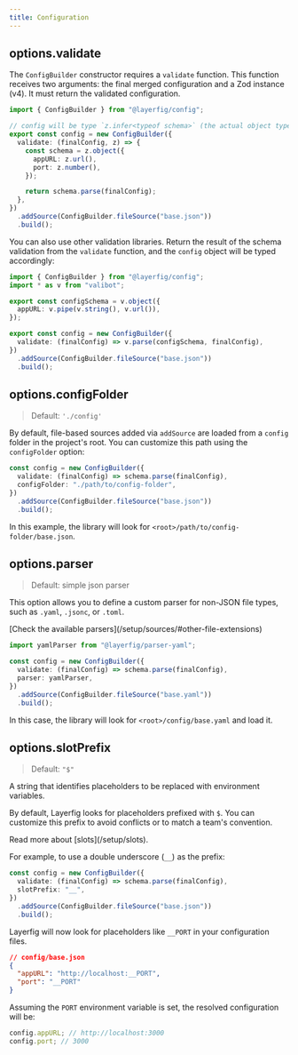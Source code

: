 ```yaml
---
title: Configuration
---
```



## options.validate

The `ConfigBuilder` constructor requires a `validate` function. This function receives two arguments: the final merged configuration and a Zod instance (v4). It must return the validated configuration.

```ts
import { ConfigBuilder } from "@layerfig/config";

// config will be type `z.infer<typeof schema>` (the actual object type)
export const config = new ConfigBuilder({
  validate: (finalConfig, z) => {
    const schema = z.object({
      appURL: z.url(),
      port: z.number(),
    });

    return schema.parse(finalConfig);
  },
})
  .addSource(ConfigBuilder.fileSource("base.json"))
  .build();
```

You can also use other validation libraries. Return the result of the schema validation from the `validate` function, and the `config` object will be typed accordingly:

```ts
import { ConfigBuilder } from "@layerfig/config";
import * as v from "valibot";

export const configSchema = v.object({
  appURL: v.pipe(v.string(), v.url()),
});

export const config = new ConfigBuilder({
  validate: (finalConfig) => v.parse(configSchema, finalConfig),
})
  .addSource(ConfigBuilder.fileSource("base.json"))
  .build();
```

## options.configFolder

> Default: `'./config'`

By default, file-based sources added via `addSource` are loaded from a `config` folder in the project's root. You can customize this path using the `configFolder` option:

```ts
const config = new ConfigBuilder({
  validate: (finalConfig) => schema.parse(finalConfig),
  configFolder: "./path/to/config-folder",
})
  .addSource(ConfigBuilder.fileSource("base.json"))
  .build();
```

In this example, the library will look for `<root>/path/to/config-folder/base.json`.

## options.parser

> Default: simple json parser

This option allows you to define a custom parser for non-JSON file types, such as `.yaml`, `.jsonc`, or `.toml`.

<Aside type="tip">
  [Check the available parsers](/setup/sources/#other-file-extensions)
</Aside>

```ts
import yamlParser from "@layerfig/parser-yaml";

const config = new ConfigBuilder({
  validate: (finalConfig) => schema.parse(finalConfig),
  parser: yamlParser,
})
  .addSource(ConfigBuilder.fileSource("base.yaml"))
  .build();
```

In this case, the library will look for `<root>/config/base.yaml` and load it.

## options.slotPrefix

> Default: `"$"`

A string that identifies placeholders to be replaced with environment variables.

By default, Layerfig looks for placeholders prefixed with `$`. You can customize this prefix to avoid conflicts or to match a team's convention.

<Aside>Read more about [slots](/setup/slots).</Aside>

For example, to use a double underscore (`__`) as the prefix:

```ts
const config = new ConfigBuilder({
  validate: (finalConfig) => schema.parse(finalConfig),
  slotPrefix: "__",
})
  .addSource(ConfigBuilder.fileSource("base.json"))
  .build();
```

Layerfig will now look for placeholders like `__PORT` in your configuration files.

```json
// config/base.json
{
  "appURL": "http://localhost:__PORT",
  "port": "__PORT"
}
```

Assuming the `PORT` environment variable is set, the resolved configuration will be:

```js
config.appURL; // http://localhost:3000
config.port; // 3000
```
